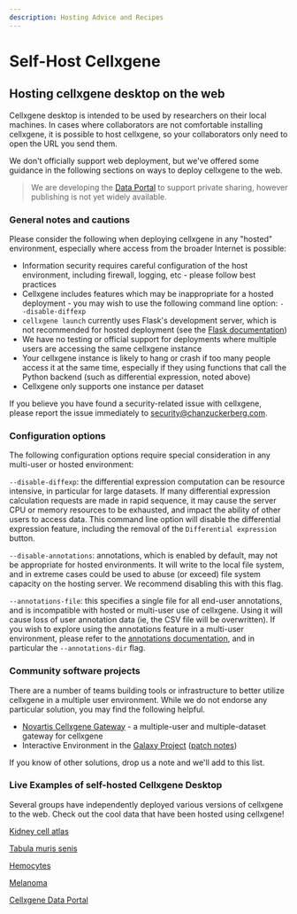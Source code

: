 ```yaml
---
description: Hosting Advice and Recipes
---
```


# Self-Host Cellxgene

## Hosting cellxgene desktop on the web

Cellxgene desktop is intended to be used by researchers on their local machines. In cases where collaborators are not comfortable installing cellxgene, it is possible to host cellxgene, so your collaborators only need to open the URL you send them.

We don't officially support web deployment, but we've offered some guidance in the following sections on ways to deploy cellxgene to the web.

> We are developing the [Data Portal](../../portal/publishing.md) to support private sharing, however publishing is not yet widely available.

### General notes and cautions

Please consider the following when deploying cellxgene in any "hosted" environment, especially where access from the broader Internet is possible:

- Information security requires careful configuration of the host environment, including firewall, logging, etc - please follow best practices
- Cellxgene includes features which may be inappropriate for a hosted deployment - you may wish to use the following command line option: `--disable-diffexp`
- `cellxgene launch` currently uses Flask's development server, which is not recommended for hosted deployment \(see the [Flask documentation](https://flask.palletsprojects.com/en/1.1.x/tutorial/deploy/#run-with-a-production-server)\)
- We have no testing or official support for deployments where multiple users are accessing the same cellxgene instance
- Your cellxgene instance is likely to hang or crash if too many people access it at the same time, especially if they using functions that call the Python backend \(such as differential expression, noted above\)
- Cellxgene only supports one instance per dataset

If you believe you have found a security-related issue with cellxgene, please report the issue immediately to [security@chanzuckerberg.com](mailto:security@chanzuckerberg.com).

### Configuration options

The following configuration options require special consideration in any multi-user or hosted environment:

`--disable-diffexp`: the differential expression computation can be resource intensive, in particular for large datasets. If many differential expression calculation requests are made in rapid sequence, it may cause the server CPU or memory resources to be exhausted, and impact the ability of other users to access data. This command line option will disable the differential expression feature, including the removal of the `Differential expression` button.

`--disable-annotations`: annotations, which is enabled by default, may not be appropriate for hosted environments. It will write to the local file system, and in extreme cases could be used to abuse \(or exceed\) file system capacity on the hosting server. We recommend disabling this with this flag.

`--annotations-file`: this specifies a single file for all end-user annotations, and is incompatible with hosted or multi-user use of cellxgene. Using it will cause loss of user annotation data \(ie, the CSV file will be overwritten\). If you wish to explore using the annotations feature in a multi-user environment, please refer to the [annotations documentation](../annotations.md), and in particular the `--annotations-dir` flag.

### Community software projects

There are a number of teams building tools or infrastructure to better utilize cellxgene in a multiple user environment. While we do not endorse any particular solution, you may find the following helpful.

- [Novartis Cellxgene Gateway](https://github.com/Novartis/cellxgene-gateway) - a multiple-user and multiple-dataset gateway for cellxgene
- Interactive Environment in the [Galaxy Project](https://galaxyproject.org/) \([patch notes](https://docs.galaxyproject.org/en/release_19.05/releases/19.05_announce.html)\)

If you know of other solutions, drop us a note and we'll add to this list.

### Live Examples of self-hosted Cellxgene Desktop

Several groups have independently deployed various versions of cellxgene to the web. Check out the cool data that have been hosted using cellxgene!

[Kidney cell atlas](https://www.kidneycellatlas.org/)

[Tabula muris senis](https://tabula-muris-senis.ds.czbiohub.org/)

[Hemocytes](https://hemocytes.cellgeni.sanger.ac.uk/)

[Melanoma](https://melanoma.cellgeni.sanger.ac.uk/)

[Cellxgene Data Portal](https://cellxgene.cziscience.com)
